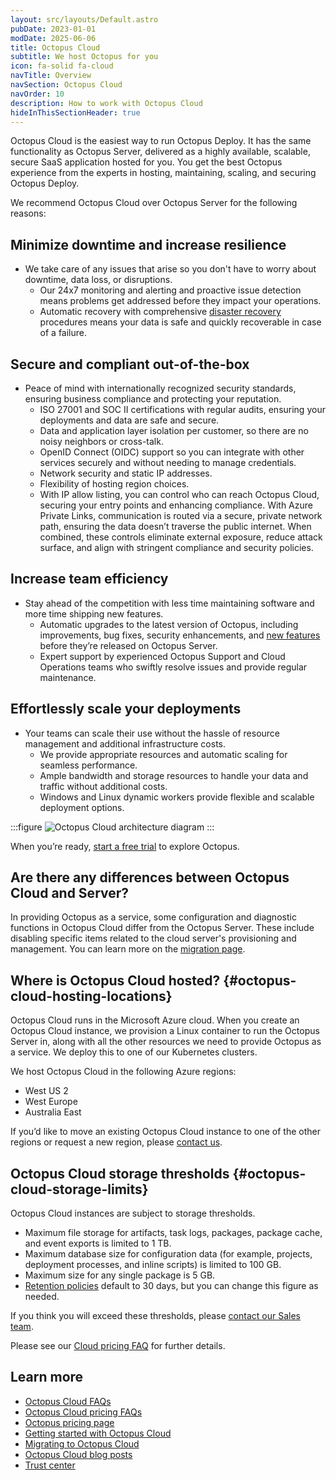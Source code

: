 ```yaml
---
layout: src/layouts/Default.astro
pubDate: 2023-01-01
modDate: 2025-06-06
title: Octopus Cloud
subtitle: We host Octopus for you
icon: fa-solid fa-cloud
navTitle: Overview
navSection: Octopus Cloud
navOrder: 10
description: How to work with Octopus Cloud
hideInThisSectionHeader: true
---
```


Octopus Cloud is the easiest way to run Octopus Deploy. It has the same functionality as Octopus Server, delivered as a highly available, scalable, secure SaaS application hosted for you. You get the best Octopus experience from the experts in hosting, maintaining, scaling, and securing Octopus Deploy.

We recommend Octopus Cloud over Octopus Server for the following reasons:

## Minimize downtime and increase resilience

- We take care of any issues that arise so you don't have to worry about downtime, data loss, or disruptions.
  - Our 24x7 monitoring and alerting and proactive issue detection means problems get addressed before they impact your operations.
  - Automatic recovery with comprehensive [disaster recovery](https://octopus.com/docs/octopus-cloud/disaster-recovery#disaster-recovery-procedure) procedures means your data is safe and quickly recoverable in case of a failure.

## Secure and compliant out-of-the-box

- Peace of mind with internationally recognized security standards, ensuring business compliance and protecting your reputation.
  - ISO 27001 and SOC II certifications with regular audits, ensuring your deployments and data are safe and secure.
  - Data and application layer isolation per customer, so there are no noisy neighbors or cross-talk.
  - OpenID Connect (OIDC) support so you can integrate with other services securely and without needing to manage credentials.
  - Network security and static IP addresses.
  - Flexibility of hosting region choices.
  - With IP allow listing, you can control who can reach Octopus Cloud, securing your entry points and enhancing compliance. With Azure Private Links, communication is routed via a secure, private network path, ensuring the data doesn’t traverse the public internet. When combined, these controls eliminate external exposure, reduce attack surface, and align with stringent compliance and security policies.

## Increase team efficiency

- Stay ahead of the competition with less time maintaining software and more time shipping new features.
  - Automatic upgrades to the latest version of Octopus, including improvements, bug fixes, security enhancements, and [new features](https://octopus.com/whatsnew) before they’re released on Octopus Server.
  - Expert support by experienced Octopus Support and Cloud Operations teams who swiftly resolve issues and provide regular maintenance.

## Effortlessly scale your deployments

- Your teams can scale their use without the hassle of resource management and additional infrastructure costs.
  - We provide appropriate resources and automatic scaling for seamless performance.
  - Ample bandwidth and storage resources to handle your data and traffic without additional costs.
  - Windows and Linux dynamic workers provide flexible and scalable deployment options.

:::figure
![Octopus Cloud architecture diagram](/docs/img/octopus-cloud/images/octopus-cloud-architecture-diagram.png)
:::

When you’re ready, [start a free trial](https://octopus.com/start) to explore Octopus.

## Are there any differences between Octopus Cloud and Server?

In providing Octopus as a service, some configuration and diagnostic functions in Octopus Cloud differ from the Octopus Server. These include disabling specific items related to the cloud server's provisioning and management. You can learn more on the [migration page](/docs/octopus-cloud/migrations#differences-between-octopus-cloud-and-octopus-server).

## Where is Octopus Cloud hosted? \{#octopus-cloud-hosting-locations}

Octopus Cloud runs in the Microsoft Azure cloud. When you create an Octopus Cloud instance, we provision a Linux container to run the Octopus Server in, along with all the other resources we need to provide Octopus as a service. We deploy this to one of our Kubernetes clusters.

We host Octopus Cloud in the following Azure regions:

- West US 2
- West Europe
- Australia East

If you’d like to move an existing Octopus Cloud instance to one of the other regions or request a new region, please [contact us](https://octopus.com/company/contact).

## Octopus Cloud storage thresholds \{#octopus-cloud-storage-limits}

Octopus Cloud instances are subject to storage thresholds.

- Maximum file storage for artifacts, task logs, packages, package cache, and event exports is limited to 1 TB.
- Maximum database size for configuration data (for example, projects, deployment processes, and inline scripts) is limited to 100 GB.
- Maximum size for any single package is 5 GB.
- [Retention policies](/docs/administration/retention-policies) default to 30 days, but you can change this figure as needed.

If you think you will exceed these thresholds, please [contact our Sales team](https://octopus.com/company/contact).

Please see our [Cloud pricing FAQ](https://octopus.com/pricing/faq#are-there-any-storage-limits) for further details.

## Learn more

- [Octopus Cloud FAQs](/docs/octopus-cloud/frequently-asked-questions)
- [Octopus Cloud pricing FAQs](https://octopus.com/pricing/faq#are-there-any-differences-between-cloud-and-server)
- [Octopus pricing page](https://octopus.com/pricing/overview)
- [Getting started with Octopus Cloud](/docs/octopus-cloud/getting-started-with-cloud)
- [Migrating to Octopus Cloud](/docs/octopus-cloud/migrations)
- [Octopus Cloud blog posts](https://octopus.com/blog/tag/octopus%20Cloud)
- [Trust center](https://octopus.com/company/trust)
